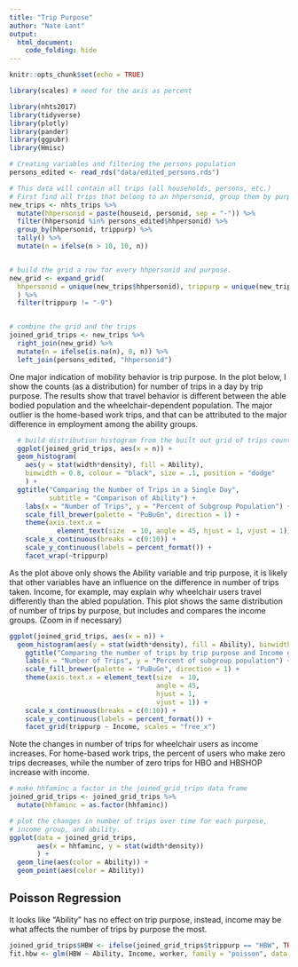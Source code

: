 ```yaml
---
title: "Trip Purpose"
author: "Nate Lant"
output: 
  html_document:
    code_folding: hide
---
```


```r
knitr::opts_chunk$set(echo = TRUE)

library(scales) # need for the axis as percent

library(nhts2017)
library(tidyverse)
library(plotly)
library(pander)
library(ggpubr)
library(Hmisc)

```

```r
# Creating variables and filtering the persons population
persons_edited <- read_rds("data/edited_persons.rds") 

# This data will contain all trips (all households, persons, etc.)
# First find all trips that belong to an hhpersonid, group them by purpose and count them
new_trips <- nhts_trips %>% 
  mutate(hhpersonid = paste(houseid, personid, sep = "-")) %>%
  filter(hhpersonid %in% persons_edited$hhpersonid) %>%
  group_by(hhpersonid, trippurp) %>%
  tally() %>%
  mutate(n = ifelse(n > 10, 10, n))


# build the grid a row for every hhpersonid and purpose.
new_grid <- expand_grid(
  hhpersonid = unique(new_trips$hhpersonid), trippurp = unique(new_trips$trippurp)
  ) %>%
  filter(trippurp != "-9")


# combine the grid and the trips
joined_grid_trips <- new_trips %>% 
  right_join(new_grid) %>%
  mutate(n = ifelse(is.na(n), 0, n)) %>%
  left_join(persons_edited, "hhpersonid") 
```

One major indication of mobility behavior is trip purpose. In the plot below, I show the counts (as a distribution) for number of trips in a day by trip purpose. The results show that travel behavior is different between the able bodied population and the wheelchair-dependent population. The major outlier is the home-based work trips, and that can be attributed to the major difference in employment among the ability groups.


```r
  # build distribution histogram from the built out grid of trips counted
  ggplot(joined_grid_trips, aes(x = n)) + 
  geom_histogram(
    aes(y = stat(width*density), fill = Ability), 
    binwidth = 0.8, colour = "black", size = .1, position = "dodge"
    ) +
  ggtitle("Comparing the Number of Trips in a Single Day", 
          subtitle = "Comparison of Ability") +
    labs(x = "Number of Trips", y = "Percent of Subgroup Population") +
    scale_fill_brewer(palette = "PuBuGn", direction = 1) + 
    theme(axis.text.x = 
            element_text(size  = 10, angle = 45, hjust = 1, vjust = 1)) +
    scale_x_continuous(breaks = c(0:10)) +
    scale_y_continuous(labels = percent_format()) +
    facet_wrap(~trippurp)
```

As the plot above only shows the Ability variable and trip purpose, it is likely that other variables have an influence on the difference in number of trips taken. Income, for example, may explain why wheelchair users travel differently than the abled population. 
This plot shows the same distribution of number of trips by purpose, but includes and compares the income groups. (Zoom in if necessary)

```r
ggplot(joined_grid_trips, aes(x = n)) + 
  geom_histogram(aes(y = stat(width*density), fill = Ability), binwidth = 0.8, colour = "black", size = .1, position = "dodge") +
    ggtitle("Comparing the number of trips by trip purpose and Income group", subtitle = "Comparison of Ability") +
    labs(x = "Number of Trips", y = "Percent of subgroup population") +
    scale_fill_brewer(palette = "PuBuGn", direction = 1) + 
    theme(axis.text.x = element_text(size  = 10, 
                                     angle = 45,
                                     hjust = 1,
                                     vjust = 1)) +
    scale_x_continuous(breaks = c(0:10)) +
    scale_y_continuous(labels = percent_format()) +
    facet_grid(trippurp ~ Income, scales = "free_x")
```

Note the changes in number of trips for wheelchair users as income increases. For home-based work trips, the percent of users who make zero trips decreases, while the number of zero trips for HBO and HBSHOP increase with income. 

```r
# make hhfaminc a factor in the joined_grid_trips data frame
joined_grid_trips <- joined_grid_trips %>%
  mutate(hhfaminc = as.factor(hhfaminc))

# plot the changes in number of trips over time for each purpose, 
# income group, and ability.
ggplot(data = joined_grid_trips, 
       aes(x = hhfaminc, y = stat(width*density))
       ) +
  geom_line(aes(color = Ability)) +
  geom_point(aes(color = Ability))
```

## Poisson Regression
It looks like "Ability" has no effect on trip purpose, instead, income may be what affects the number of trips by purpose the most.

```r
joined_grid_trips$HBW <- ifelse(joined_grid_trips$trippurp == "HBW", TRUE, FALSE)
fit.hbw <- glm(HBW ~ Ability, Income, worker, family = "poisson", data = joined_grid_trips)
```











